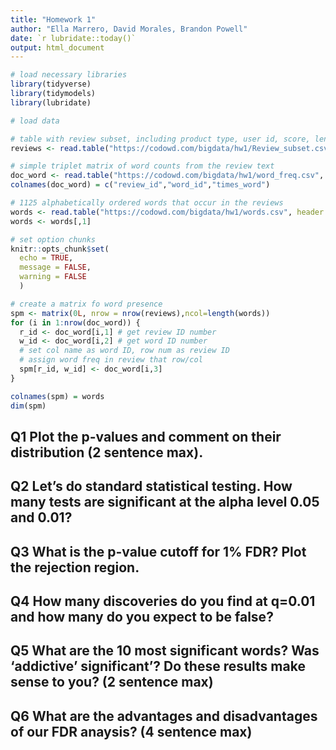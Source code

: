 ```yaml
---
title: "Homework 1"
author: "Ella Marrero, David Morales, Brandon Powell"
date: `r lubridate::today()`
output: html_document
---
```


```r
# load necessary libraries
library(tidyverse)
library(tidymodels)
library(lubridate)

# load data

# table with review subset, including product type, user id, score, length, etc. 
reviews <- read.table("https://codowd.com/bigdata/hw1/Review_subset.csv", header = TRUE)

# simple triplet matrix of word counts from the review text 
doc_word <- read.table("https://codowd.com/bigdata/hw1/word_freq.csv", header = FALSE)
colnames(doc_word) = c("review_id","word_id","times_word")

# 1125 alphabetically ordered words that occur in the reviews
words <- read.table("https://codowd.com/bigdata/hw1/words.csv", header = F)
words <- words[,1]

# set option chunks
knitr::opts_chunk$set(
  echo = TRUE,
  message = FALSE,
  warning = FALSE
  )
```

```r
# create a matrix fo word presence
spm <- matrix(0L, nrow = nrow(reviews),ncol=length(words))
for (i in 1:nrow(doc_word)) { 
  r_id <- doc_word[i,1] # get review ID number
  w_id <- doc_word[i,2] # get word ID number
  # set col name as word ID, row num as review ID
  # assign word freq in review that row/col
  spm[r_id, w_id] <- doc_word[i,3] 
}

colnames(spm) = words 
dim(spm)
```

## Q1 Plot the p-values and comment on their distribution (2 sentence max). 

## Q2 Let's do standard statistical testing. How many tests are significant at the alpha level 0.05 and 0.01?

## Q3 What is the p-value cutoff for 1% FDR? Plot the rejection region. 

## Q4 How many discoveries do you find at q=0.01 and how many do you expect to be false? 

## Q5 What are the 10 most significant words? Was 'addictive' significant'? Do these results make sense to you? (2 sentence max) 

## Q6 What are the advantages and disadvantages of our FDR anaysis? (4 sentence max) 


